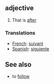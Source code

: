 ==adjective==

#That is [[after]]

===Translations===

*[[French]]: [[suivant]]
*[[Spanish]]: [[siguiente]]

==See also==

*to [[follow]]